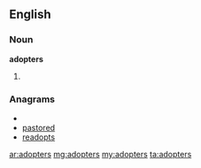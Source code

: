 ==English==
===Noun===
'''adopters'''
# {{plural of|[[adopter]]}}

===Anagrams===
* {{alphagram|adeoprst}}
* [[pastored#English|pastored]]
* [[readopts#English|readopts]]

[[ar:adopters]]
[[mg:adopters]]
[[my:adopters]]
[[ta:adopters]]